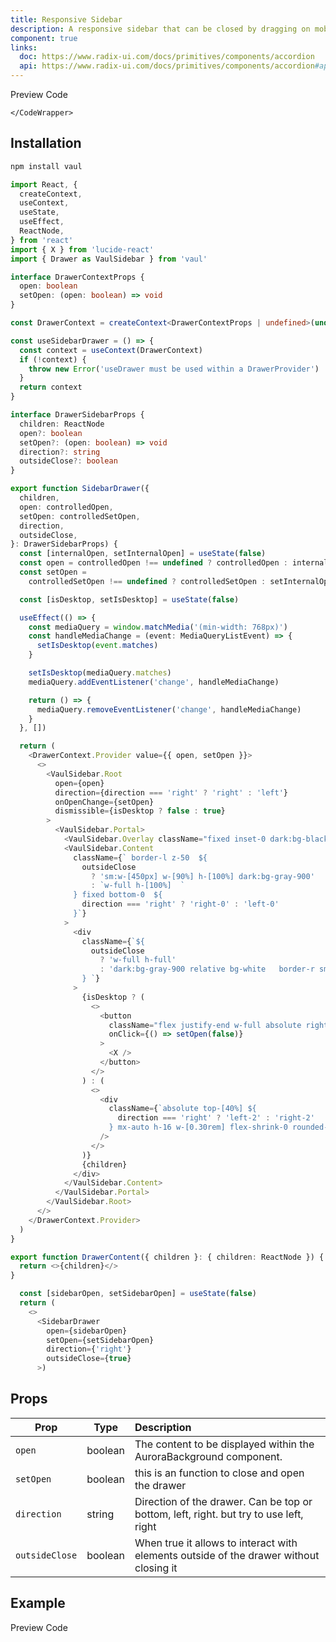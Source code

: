 ```yaml
---
title: Responsive Sidebar
description: A responsive sidebar that can be closed by dragging on mobile devices and functions as a standard dialog or drawer on desktop
component: true
links:
  doc: https://www.radix-ui.com/docs/primitives/components/accordion
  api: https://www.radix-ui.com/docs/primitives/components/accordion#api-reference
---
```


<Tabs defaultValue="preview" className="w-full relative">
  <TabsList>
    <TabsTrigger value="preview">Preview</TabsTrigger>
    <TabsTrigger value="codesnippet">Code</TabsTrigger>
  </TabsList>
  <TabsContent value="preview">
    <ComponentPreview name="sidebarDrawer" category="modal" />
  </TabsContent>
  <TabsContent value="codesnippet">
    <CodeWrapper noExpand={true}>
      <CodePreview name="sidebarDrawer" category="modal" />

    </CodeWrapper>

  </TabsContent>
</Tabs>

## Installation

```bash
npm install vaul
```

```ts title="drawer.tsx"
import React, {
  createContext,
  useContext,
  useState,
  useEffect,
  ReactNode,
} from 'react'
import { X } from 'lucide-react'
import { Drawer as VaulSidebar } from 'vaul'

interface DrawerContextProps {
  open: boolean
  setOpen: (open: boolean) => void
}

const DrawerContext = createContext<DrawerContextProps | undefined>(undefined)

const useSidebarDrawer = () => {
  const context = useContext(DrawerContext)
  if (!context) {
    throw new Error('useDrawer must be used within a DrawerProvider')
  }
  return context
}

interface DrawerSidebarProps {
  children: ReactNode
  open?: boolean
  setOpen?: (open: boolean) => void
  direction?: string
  outsideClose?: boolean
}

export function SidebarDrawer({
  children,
  open: controlledOpen,
  setOpen: controlledSetOpen,
  direction,
  outsideClose,
}: DrawerSidebarProps) {
  const [internalOpen, setInternalOpen] = useState(false)
  const open = controlledOpen !== undefined ? controlledOpen : internalOpen
  const setOpen =
    controlledSetOpen !== undefined ? controlledSetOpen : setInternalOpen

  const [isDesktop, setIsDesktop] = useState(false)

  useEffect(() => {
    const mediaQuery = window.matchMedia('(min-width: 768px)')
    const handleMediaChange = (event: MediaQueryListEvent) => {
      setIsDesktop(event.matches)
    }

    setIsDesktop(mediaQuery.matches)
    mediaQuery.addEventListener('change', handleMediaChange)

    return () => {
      mediaQuery.removeEventListener('change', handleMediaChange)
    }
  }, [])

  return (
    <DrawerContext.Provider value={{ open, setOpen }}>
      <>
        <VaulSidebar.Root
          open={open}
          direction={direction === 'right' ? 'right' : 'left'}
          onOpenChange={setOpen}
          dismissible={isDesktop ? false : true}
        >
          <VaulSidebar.Portal>
            <VaulSidebar.Overlay className="fixed inset-0 dark:bg-black/40 bg-white/50 backdrop-blur-sm z-50  " />
            <VaulSidebar.Content
              className={` border-l z-50  ${
                outsideClose
                  ? 'sm:w-[450px] w-[90%] h-[100%] dark:bg-gray-900'
                  : `w-full h-[100%]  `
              } fixed bottom-0  ${
                direction === 'right' ? 'right-0' : 'left-0'
              }`}
            >
              <div
                className={`${
                  outsideClose
                    ? 'w-full h-full'
                    : 'dark:bg-gray-900 relative bg-white   border-r sm:w-[450px] w-[90%] h-full'
                } `}
              >
                {isDesktop ? (
                  <>
                    <button
                      className="flex justify-end w-full absolute right-2 top-2"
                      onClick={() => setOpen(false)}
                    >
                      <X />
                    </button>
                  </>
                ) : (
                  <>
                    <div
                      className={`absolute top-[40%] ${
                        direction === 'right' ? 'left-2' : 'right-2'
                      } mx-auto h-16 w-[0.30rem] flex-shrink-0 rounded-full bg-gray-600 my-4`}
                    />
                  </>
                )}
                {children}
              </div>
            </VaulSidebar.Content>
          </VaulSidebar.Portal>
        </VaulSidebar.Root>
      </>
    </DrawerContext.Provider>
  )
}

export function DrawerContent({ children }: { children: ReactNode }) {
  return <>{children}</>
}

```

```ts title="don't forget to add all this props" {1,5-8}
  const [sidebarOpen, setSidebarOpen] = useState(false)
  return (
    <>
      <SidebarDrawer
        open={sidebarOpen}
        setOpen={setSidebarOpen}
        direction={'right'}
        outsideClose={true}
      >)
```

## Props

| Prop           | Type    | Description                                                                            |
| -------------- | ------- | :------------------------------------------------------------------------------------- |
| `open`         | boolean | The content to be displayed within the AuroraBackground component.                     |
| `setOpen`      | boolean | this is an function to close and open the drawer                                       |
| `direction`    | string  | Direction of the drawer. Can be top or bottom, left, right. but try to use left, right |
| `outsideClose` | boolean | When true it allows to interact with elements outside of the drawer without closing it |

## Example

<Tabs defaultValue="preview" className="w-full relative">
  <TabsList>
    <TabsTrigger value="preview">Preview</TabsTrigger>
    <TabsTrigger value="codesnippet">Code</TabsTrigger>
  </TabsList>
  <TabsContent value="preview">
    <ComponentPreview name="LeftSidebarDrawer" category="modal" />
  </TabsContent>
  <TabsContent value="codesnippet">
    <CodeWrapper noExpand={true}>
      <CodePreview name="LeftSidebarDrawer" category="modal" />
    </CodeWrapper>
  </TabsContent>
</Tabs>

